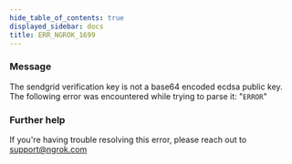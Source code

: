 ```yaml
---
hide_table_of_contents: true
displayed_sidebar: docs
title: ERR_NGROK_1699
---
```


### Message

The sendgrid verification key is not a base64 encoded ecdsa public key. The following error was encountered while trying to parse it: "`ERROR`"

<ErrorDetails />

### Further help

If you're having trouble resolving this error, please reach out to [support@ngrok.com](mailto:support@ngrok.com?subject=Help%20with%20ERR_NGROK_1699)
